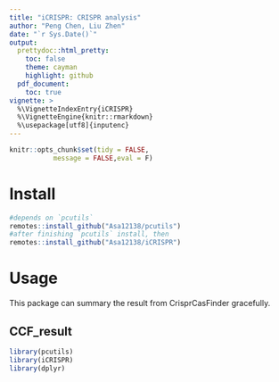 ```yaml
---
title: "iCRISPR: CRISPR analysis"
author: "Peng Chen, Liu Zhen"
date: "`r Sys.Date()`"
output:
  prettydoc::html_pretty:
    toc: false
    theme: cayman
    highlight: github
  pdf_document:
    toc: true
vignette: >
  %\VignetteIndexEntry{iCRISPR}
  %\VignetteEngine{knitr::rmarkdown}
  %\usepackage[utf8]{inputenc}
---
```


```r
knitr::opts_chunk$set(tidy = FALSE,
		   message = FALSE,eval = F)
```

# Install
```r
#depends on `pcutils`
remotes::install_github("Asa12138/pcutils")
#after finishing `pcutils` install, then
remotes::install_github("Asa12138/iCRISPR")
```

# Usage
This package can summary the result from CrisprCasFinder gracefully.

## CCF_result
```r
library(pcutils)
library(iCRISPR)
library(dplyr)


```
